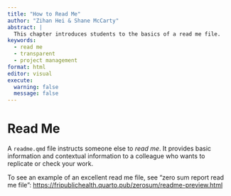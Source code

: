 ```yaml
---
title: "How to Read Me"
author: "Zihan Hei & Shane McCarty"
abstract: |
  This chapter introduces students to the basics of a read me file. 
keywords:
  - read me
  - transparent
  - project management
format: html
editor: visual
execute:
  warning: false
  message: false
---
```


# Read Me

A `readme.qmd` file instructs someone else to *read me*. It provides basic information and contextual information to a colleague who wants to replicate or check your work.

To see an example of an excellent read me file, see "zero sum report read me file": <https://fripublichealth.quarto.pub/zerosum/readme-preview.html>
